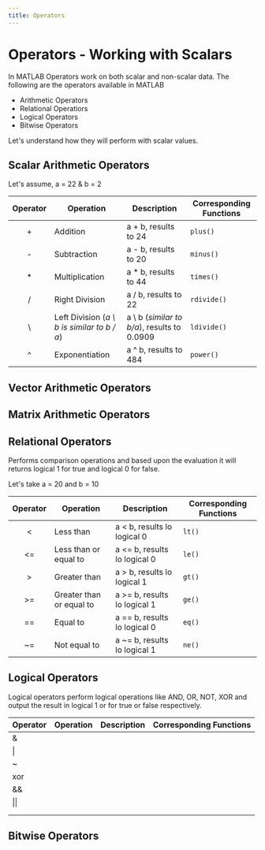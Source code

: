 ```yaml
---
title: Operators
---
```

# Operators - Working with Scalars

In MATLAB Operators work on both scalar and non-scalar data. The following are the operators available in MATLAB

- Arithmetic Operators
- Relational Operatiors
- Logical Operators
- Bitwise Operators

Let's understand how they will perform with scalar values.

## Scalar Arithmetic Operators

Let's assume, a = 22 & b = 2 

| Operator | Operation                                    | Description                                 | Corresponding Functions |
| :------: | -------------------------------------------- | ------------------------------------------- | ----------------------- |
|    +     | Addition                                     | a + b, results to 24                        | `plus()`                |
|    -     | Subtraction                                  | a - b, results to 20                        | `minus()`               |
|    *     | Multiplication                               | a * b, results to 44                        | `times()`               |
|    /     | Right Division                               | a / b, results to 22                        | `rdivide()`             |
|    \     | Left Division (*a \ b is  similar to b / a*) | a \ b (*similar to b/a*), results to 0.0909 | `ldivide()`             |
|    ^     | Exponentiation                               | a ^ b, results to 484                       | `power()`               |

## Vector Arithmetic Operators



## Matrix Arithmetic Operators



## Relational Operators

Performs comparison operations and based upon the evaluation it will returns logical 1 for true and logical 0 for false.

 Let's take a = 20 and b = 10

| Operator | Operation                | Description                  | Corresponding Functions |
| :------: | ------------------------ | ---------------------------- | ----------------------- |
|    <     | Less than                | a < b, results lo logical 0  | `lt()`                  |
|    <=    | Less than or equal to    | a <= b, results lo logical 0 | `le()`                  |
|    >     | Greater than             | a > b, results lo logical 1  | `gt()`                  |
|    >=    | Greater than or equal to | a >= b, results lo logical 1 | `ge()`                  |
|    ==    | Equal to                 | a == b, results lo logical 0 | `eq()`                  |
|    ~=    | Not equal to             | a ~= b, results lo logical 1 | `ne()`                  |

## Logical Operators

Logical operators perform logical operations like AND, OR, NOT, XOR and output the result in logical 1 or for true or false respectively.

| Operator | Operation | Description | Corresponding Functions |
| -------- | --------- | ----------- | ----------------------- |
| &        |           |             |                         |
| \|       |           |             |                         |
| ~        |           |             |                         |
| xor      |           |             |                         |
| &&       |           |             |                         |
| \|\|     |           |             |                         |
|          |           |             |                         |
|          |           |             |                         |



## Bitwise Operators